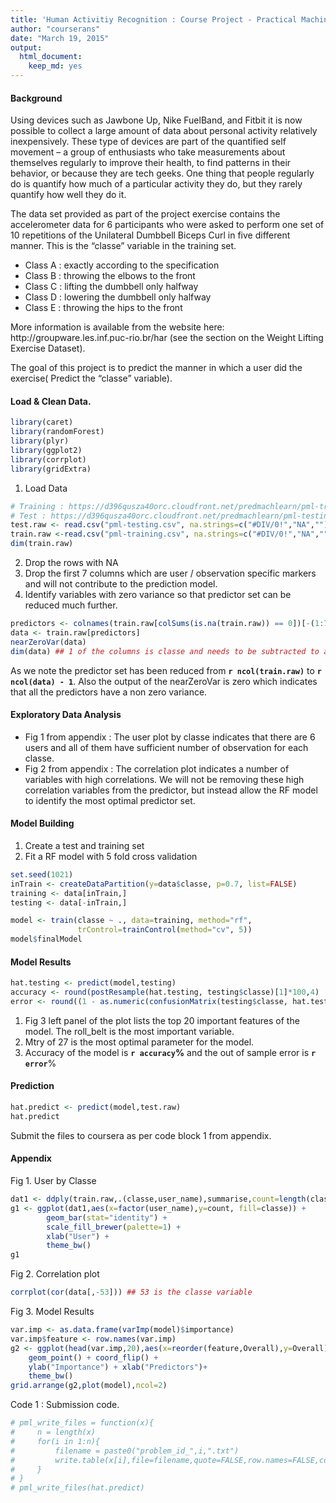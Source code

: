 ```yaml
---
title: 'Human Activitiy Recognition : Course Project - Practical Machine Learning'
author: "courserans"
date: "March 19, 2015"
output:
  html_document:
    keep_md: yes
---
```


#### Background

Using devices such as Jawbone Up, Nike FuelBand, and Fitbit it is now possible to collect a large amount of data about personal activity relatively inexpensively. These type of devices are part of the quantified self movement – a group of enthusiasts who take measurements about themselves regularly to improve their health, to find patterns in their behavior, or because they are tech geeks. One thing that people regularly do is quantify how much of a particular activity they do, but they rarely quantify how well they do it. 

The data set provided as part of the project exercise contains the accelerometer data for 6 participants who were asked to perform one set of 10 repetitions of the Unilateral Dumbbell Biceps Curl in five different manner. This is the "classe" variable in the training set.

- Class A : exactly according to the specification 
- Class B : throwing the elbows to the front
- Class C : lifting the dumbbell only halfway 
- Class D : lowering the dumbbell only halfway
- Class E : throwing the hips to the front

More information is available from the website here: http://groupware.les.inf.puc-rio.br/har (see the section on the Weight Lifting Exercise Dataset).

The goal of this project is to predict the manner in which a user did the exercise( Predict the "classe" variable). 

#### Load & Clean Data.

```r
library(caret)
library(randomForest)
library(plyr)
library(ggplot2)
library(corrplot)
library(gridExtra)
```

1. Load Data

```r
# Training : https://d396qusza40orc.cloudfront.net/predmachlearn/pml-training.csv 
# Test : https://d396qusza40orc.cloudfront.net/predmachlearn/pml-testing.csv
test.raw <- read.csv("pml-testing.csv", na.strings=c("#DIV/0!","NA",""))
train.raw <-read.csv("pml-training.csv", na.strings=c("#DIV/0!","NA",""))
dim(train.raw)
```

2. Drop the rows with NA
3. Drop the first 7 columns which are user / observation specific markers and will not contribute to the prediction model.
4. Identify variables with zero variance so that predictor set can be reduced much further.
```r
predictors <- colnames(train.raw[colSums(is.na(train.raw)) == 0])[-(1:7)]
data <- train.raw[predictors]
nearZeroVar(data)
dim(data) ## 1 of the columns is classe and needs to be subtracted to arrive at the predictors.
```
As we note the predictor set has been reduced from **`r ncol(train.raw)`** to **`r ncol(data) - 1`**. Also the output of the nearZeroVar is zero which indicates that all the predictors have a non zero variance.

#### Exploratory Data Analysis

- Fig 1 from appendix : The user plot by classe indicates that there are 6 users and all of them have sufficient number of observation for each classe. 
- Fig 2 from appendix : The correlation plot indicates a number of variables with high correlations. We will not be removing these high correlation variables from the predictor, but instead allow the RF model to identify the most optimal predictor set.


#### Model Building
1. Create a test and training set
2. Fit a RF model with 5 fold cross validation
```r
set.seed(1021)
inTrain <- createDataPartition(y=data$classe, p=0.7, list=FALSE)
training <- data[inTrain,]
testing <- data[-inTrain,]

model <- train(classe ~ ., data=training, method="rf",
               trControl=trainControl(method="cv", 5))
model$finalModel
```

#### Model Results
```r
hat.testing <- predict(model,testing)
accuracy <- round(postResample(hat.testing, testing$classe)[1]*100,4)
error <- round((1 - as.numeric(confusionMatrix(testing$classe, hat.testing)$overall[1]))*100,4)
```
1. Fig 3 left panel of the plot lists the top 20 important features of the model. The roll_belt is the most important variable.
2. Mtry of 27 is the most optimal parameter for the model.
3. Accuracy of the model is **`r accuracy`%** and the out of sample error is **`r error`**%

#### Prediction

```r
hat.predict <- predict(model,test.raw)
hat.predict
```
Submit the files to coursera as per code block 1 from appendix.

#### Appendix

Fig 1. User by Classe

```r
dat1 <- ddply(train.raw,.(classe,user_name),summarise,count=length(classe))
g1 <- ggplot(dat1,aes(x=factor(user_name),y=count, fill=classe)) + 
        geom_bar(stat="identity") + 
        scale_fill_brewer(palette=1) +
        xlab("User") + 
        theme_bw()
g1
```

Fig 2. Correlation plot

```r
corrplot(cor(data[,-53])) ## 53 is the classe variable
```

Fig 3. Model Results

```r
var.imp <- as.data.frame(varImp(model)$importance)
var.imp$feature <- row.names(var.imp)
g2 <- ggplot(head(var.imp,20),aes(x=reorder(feature,Overall),y=Overall)) + 
    geom_point() + coord_flip() + 
    ylab("Importance") + xlab("Predictors")+
    theme_bw()
grid.arrange(g2,plot(model),ncol=2)

```

Code 1 : Submission code.
```r

# pml_write_files = function(x){
#     n = length(x)
#     for(i in 1:n){
#         filename = paste0("problem_id_",i,".txt")
#         write.table(x[i],file=filename,quote=FALSE,row.names=FALSE,col.names=FALSE)
#     }
# }
# pml_write_files(hat.predict)
```